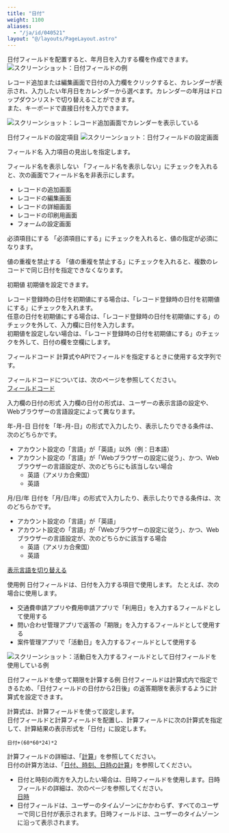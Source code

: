 ```yaml
---
title: "日付"
weight: 1100
aliases:
  - "/ja/id/040521"
layout: "@/layouts/PageLayout.astro"
---
```




日付フィールドを配置すると、年月日を入力する欄を作成できます。  
<Img src="/k/kintone/img-ja/date_01.png" alt="スクリーンショット：日付フィールドの例" />

レコード追加または編集画面で日付の入力欄をクリックすると、カレンダーが表示され、入力したい年月日をカレンダーから選べます。カレンダーの年月はドロップダウンリストで切り替えることができます。  
また、キーボードで直接日付を入力できます。

<Img src="/k/kintone/img-ja/date_02.png" alt="スクリーンショット：レコード追加画面でカレンダーを表示している" />

<Heading id="form_parts_date_30">日付フィールドの設定項目</Heading>
<Img src="/k/kintone/img-ja/date_03.png" alt="スクリーンショット：日付フィールドの設定画面" />

<Heading level={3} id="form_parts_date_3010">フィールド名</Heading>
入力項目の見出しを指定します。

<Heading level={3} id="form_parts_date_3020">フィールド名を表示しない</Heading>
「フィールド名を表示しない」にチェックを入れると、次の画面でフィールド名を非表示にします。

* レコードの追加画面
* レコードの編集画面
* レコードの詳細画面
* レコードの印刷用画面
* フォームの設定画面

<Heading level={3} id="form_parts_date_3030">必須項目にする</Heading>
「必須項目にする」にチェックを入れると、値の指定が必須になります。

<Heading level={3} id="form_parts_date_3040">値の重複を禁止する</Heading>
「値の重複を禁止する」にチェックを入れると、複数のレコードで同じ日付を指定できなくなります。

<Heading level={3} id="form_parts_date_3050">初期値</Heading>
初期値を設定できます。

レコード登録時の日付を初期値にする場合は、「レコード登録時の日付を初期値にする」にチェックを入れます。  
任意の日付を初期値にする場合は、「レコード登録時の日付を初期値にする」のチェックを外して、入力欄に日付を入力します。  
初期値を設定しない場合は、「レコード登録時の日付を初期値にする」のチェックを外して、日付の欄を空欄にします。

<Heading level={3} id="form_parts_date_3060">フィールドコード</Heading>
計算式やAPIでフィールドを指定するときに使用する文字列です。

<Note>

フィールドコードについては、次のページを参照してください。  
[フィールドコード](/k/ja/id/040504.html)

</Note>

<Heading id="form_parts_date_40">入力欄の日付の形式</Heading>
入力欄の日付の形式は、ユーザーの表示言語の設定や、Webブラウザーの言語設定によって異なります。  

<Heading level={3} id="form_parts_date_4020">年-月-日</Heading>
日付を「年-月-日」の形式で入力したり、表示したりできる条件は、次のどちらかです。

* アカウント設定の「言語」が「英語」以外（例：日本語）
* アカウント設定の「言語」が「Webブラウザーの設定に従う」、かつ、Webブラウザーの言語設定が、次のどちらにも該当しない場合
  * 英語（アメリカ合衆国）
  * 英語

<Heading level={3} id="form_parts_date_4010">月/日/年</Heading>
日付を「月/日/年」の形式で入力したり、表示したりできる条件は、次のどちらかです。

* アカウント設定の「言語」が「英語」
* アカウント設定の「言語」が「Webブラウザーの設定に従う」、かつ、Webブラウザーの言語設定が、次のどちらかに該当する場合
  * 英語（アメリカ合衆国）
  * 英語

<Reference>

[表示言語を切り替える](/general/ja/id/020410.html)

</Reference>

<Heading id="form_parts_date_20">使用例</Heading>
日付フィールドは、日付を入力する項目で使用します。
たとえば、次の場合に使用します。

* 交通費申請アプリや費用申請アプリで「利用日」を入力するフィールドとして使用する
* 問い合わせ管理アプリで返答の「期限」を入力するフィールドとして使用する
* 案件管理アプリで「活動日」を入力するフィールドとして使用する

<Img src="/k/kintone/img-ja/date_04.png" alt="スクリーンショット：活動日を入力するフィールドとして日付フィールドを使用している例" />

<Heading level={3} id="form_parts_date_2010">日付フィールドを使って期限を計算する例</Heading>
日付フィールドは計算式内で指定できるため、「日付フィールドの日付から2日後」の返答期限を表示するように計算式を設定できます。

計算式は、計算フィールドを使って設定します。  
日付フィールドと計算フィールドを配置し、計算フィールドに次の計算式を指定して、計算結果の表示形式を「日付」に設定します。

```plaintext {copy=true}
日付+(60*60*24)*2
```

計算フィールドの詳細は、「[計算](/k/ja/id/040517.html)」を参照してください。  
日付の計算方法は、「[日付、時刻、日時の計算](/k/ja/id/040502.html)」を参照してください。

<Note>

* 日付と時刻の両方を入力したい場合は、日時フィールドを使用します。日時フィールドの詳細は、次のページを参照してください。  
  [日時](/k/ja/id/040522.html)
* 日付フィールドは、ユーザーのタイムゾーンにかかわらず、すべてのユーザーで同じ日付が表示されます。日時フィールドは、ユーザーのタイムゾーンに沿って表示されます。

</Note>
